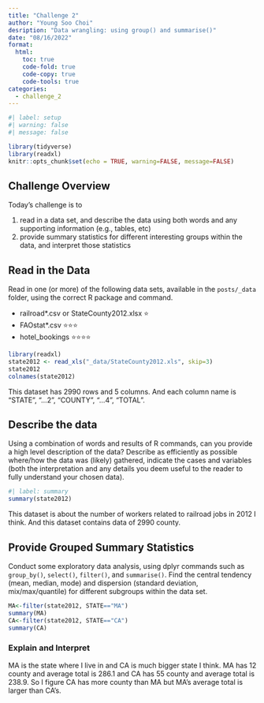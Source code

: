 ```yaml
---
title: "Challenge 2"
author: "Young Soo Choi"
desription: "Data wrangling: using group() and summarise()"
date: "08/16/2022"
format:
  html:
    toc: true
    code-fold: true
    code-copy: true
    code-tools: true
categories:
  - challenge_2
---
```


```r
#| label: setup
#| warning: false
#| message: false

library(tidyverse)
library(readxl)
knitr::opts_chunk$set(echo = TRUE, warning=FALSE, message=FALSE)
```

## Challenge Overview

Today's challenge is to

1)  read in a data set, and describe the data using both words and any supporting information (e.g., tables, etc)
2)  provide summary statistics for different interesting groups within the data, and interpret those statistics

## Read in the Data

Read in one (or more) of the following data sets, available in the `posts/_data` folder, using the correct R package and command.

-   railroad\*.csv or StateCounty2012.xlsx ⭐
-   FAOstat\*.csv ⭐⭐⭐
-   hotel_bookings ⭐⭐⭐⭐

```r
library(readxl)
state2012 <- read_xls("_data/StateCounty2012.xls", skip=3)
state2012
colnames(state2012)
```

This dataset has 2990 rows and 5 columns. And each column name is "STATE", "...2", "COUNTY", "...4", "TOTAL".

## Describe the data

Using a combination of words and results of R commands, can you provide a high level description of the data? Describe as efficiently as possible where/how the data was (likely) gathered, indicate the cases and variables (both the interpretation and any details you deem useful to the reader to fully understand your chosen data).

```r
#| label: summary
summary(state2012)
```

This dataset is about the number of workers related to railroad jobs in 2012 I think. And this dataset contains data of 2990 county.


## Provide Grouped Summary Statistics

Conduct some exploratory data analysis, using dplyr commands such as `group_by()`, `select()`, `filter()`, and `summarise()`. Find the central tendency (mean, median, mode) and dispersion (standard deviation, mix/max/quantile) for different subgroups within the data set.
```r
MA<-filter(state2012, STATE=="MA")
summary(MA)
CA<-filter(state2012, STATE=="CA")
summary(CA)
```

### Explain and Interpret

MA is the state where I live in and CA is much bigger state I think. MA has 12 county and average total is 286.1 and CA has 55 county and average total is 238.9. So I figure CA has more county than MA but MA's average total is larger than CA's.
